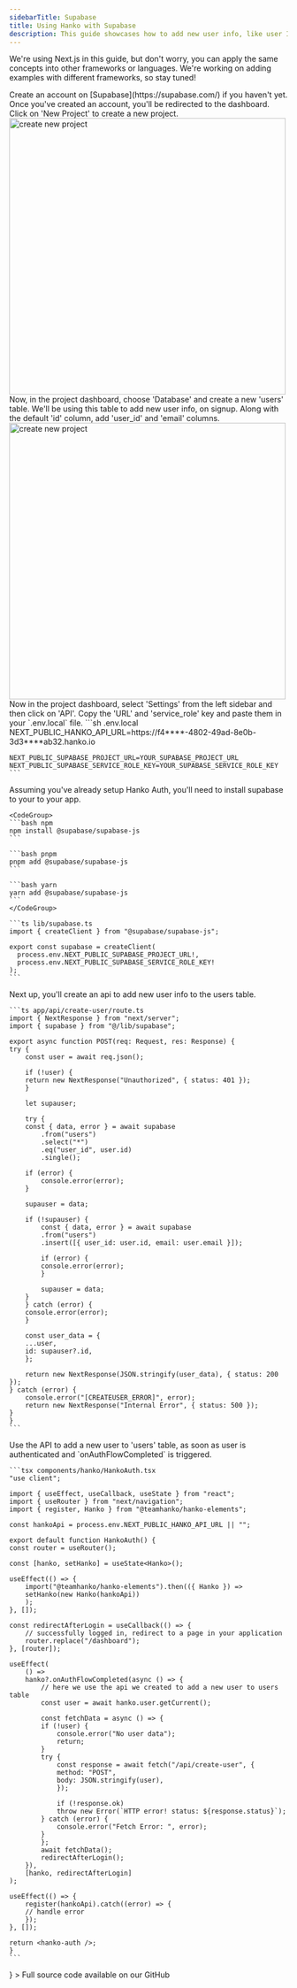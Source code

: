 ```yaml
---
sidebarTitle: Supabase
title: Using Hanko with Supabase
description: This guide showcases how to add new user info, like user ID and email to the Supabase Database, when they sign up. Jump to [Nextjs guide](/quickstarts/fullstack/next) to learn how to add Hanko Auth in your Next App.
---
```


We're using Next.js in this guide, but don't worry, you can apply the same concepts into other frameworks or languages. We're working on adding examples with different frameworks, so stay tuned!

<Steps>
  <Step title="Create an account on Supabase">
    Create an account on [Supabase](https://supabase.com/) if you haven't yet.
  </Step>
  <Step title="Create a new project">
    Once you've created an account, you'll be redirected to the dashboard. Click
    on 'New Project' to create a new project.
    <Frame>
      <img
        src="/images/supabase/create-new-project.png"
        alt="create new project"
        width="500"
        style={{ borderRadius: "0.5rem" }}
      />
    </Frame>
  </Step>
  <Step title="Create users table">
    Now, in the project dashboard, choose 'Database' and create a new 'users' table.
    We'll be using this table to add new user info, on signup. Along with the
    default 'id' column, add 'user_id' and 'email' columns.
    <Frame>
      <img
        src="/images/supabase/create-new-table.png"
        alt="create new project"
        width="500"
        style={{ borderRadius: "0.5rem" }}
      />
    </Frame>
  </Step>
  <Step title="Get URL and service_role key from Supabase and add it to your project">
    Now in the project dashboard, select 'Settings' from the left sidebar and then click on 'API'. Copy the 'URL' and 'service_role' key and paste them in your `.env.local` file.
    ```sh .env.local
    NEXT_PUBLIC_HANKO_API_URL=https://f4****-4802-49ad-8e0b-3d3****ab32.hanko.io

    NEXT_PUBLIC_SUPABASE_PROJECT_URL=YOUR_SUPABASE_PROJECT_URL
    NEXT_PUBLIC_SUPABASE_SERVICE_ROLE_KEY=YOUR_SUPABASE_SERVICE_ROLE_KEY
    ```

  </Step>
  <Step title="Install Supabase JavaScript Client">
    Assuming you've already setup Hanko Auth, you'll need to install supabase to your to your app.

    <CodeGroup>
    ```bash npm
    npm install @supabase/supabase-js
    ```

    ```bash pnpm
    pnpm add @supabase/supabase-js
    ```

    ```bash yarn
    yarn add @supabase/supabase-js
    ```
    </CodeGroup>
  </Step>

  <Step title="Setup Supabase Client">

    ```ts lib/supabase.ts
    import { createClient } from "@supabase/supabase-js";

    export const supabase = createClient(
      process.env.NEXT_PUBLIC_SUPABASE_PROJECT_URL!,
      process.env.NEXT_PUBLIC_SUPABASE_SERVICE_ROLE_KEY!
    );
    ```
  </Step>
  <Step title="Create an API">
    Next up, you'll create an api to add new user info to the users table.

    ```ts app/api/create-user/route.ts
    import { NextResponse } from "next/server";
    import { supabase } from "@/lib/supabase";

    export async function POST(req: Request, res: Response) {
    try {
        const user = await req.json();

        if (!user) {
        return new NextResponse("Unauthorized", { status: 401 });
        }

        let supauser;

        try {
        const { data, error } = await supabase
            .from("users")
            .select("*")
            .eq("user_id", user.id)
            .single();

        if (error) {
            console.error(error);
        }

        supauser = data;

        if (!supauser) {
            const { data, error } = await supabase
            .from("users")
            .insert([{ user_id: user.id, email: user.email }]);

            if (error) {
            console.error(error);
            }

            supauser = data;
        }
        } catch (error) {
        console.error(error);
        }

        const user_data = {
        ...user,
        id: supauser?.id,
        };

        return new NextResponse(JSON.stringify(user_data), { status: 200 });
    } catch (error) {
        console.error("[CREATEUSER_ERROR]", error);
        return new NextResponse("Internal Error", { status: 500 });
    }
    }
    ```

  </Step>
  <Step title="Use the API in HankoAuth component">
    Use the API to add a new user to 'users' table, as soon as user is authenticated and `onAuthFlowCompleted` is triggered.

    ```tsx components/hanko/HankoAuth.tsx
    "use client";

    import { useEffect, useCallback, useState } from "react";
    import { useRouter } from "next/navigation";
    import { register, Hanko } from "@teamhanko/hanko-elements";

    const hankoApi = process.env.NEXT_PUBLIC_HANKO_API_URL || "";

    export default function HankoAuth() {
    const router = useRouter();

    const [hanko, setHanko] = useState<Hanko>();

    useEffect(() => {
        import("@teamhanko/hanko-elements").then(({ Hanko }) =>
        setHanko(new Hanko(hankoApi))
        );
    }, []);

    const redirectAfterLogin = useCallback(() => {
        // successfully logged in, redirect to a page in your application
        router.replace("/dashboard");
    }, [router]);

    useEffect(
        () =>
        hanko?.onAuthFlowCompleted(async () => {
            // here we use the api we created to add a new user to users table
            const user = await hanko.user.getCurrent();

            const fetchData = async () => {
            if (!user) {
                console.error("No user data");
                return;
            }
            try {
                const response = await fetch("/api/create-user", {
                method: "POST",
                body: JSON.stringify(user),
                });

                if (!response.ok)
                throw new Error(`HTTP error! status: ${response.status}`);
            } catch (error) {
                console.error("Fetch Error: ", error);
            }
            };
            await fetchData();
            redirectAfterLogin();
        }),
        [hanko, redirectAfterLogin]
    );

    useEffect(() => {
        register(hankoApi).catch((error) => {
        // handle error
        });
    }, []);

    return <hanko-auth />;
    }
    ```

  </Step>
  <Step title="Try it yourself">
  <Card
    title="Supabase example with Nextjs"
    href="https://github.com/teamhanko/hanko-supabase-starter"
    icon={
      <svg
        xmlns="http://www.w3.org/2000/svg"
        className="icon icon-tabler icon-tabler-external-link"
        width="24"
        height="24"
        viewBox="0 0 24 24"
        strokeWidth="2"
        stroke="currentColor"
        fill="none"
        strokeLinecap="round"
        strokeLinejoin="round"
      >
        <path stroke="none" d="M0 0h24v24H0z" fill="none"></path>
        <path d="M12 6h-6a2 2 0 0 0 -2 2v10a2 2 0 0 0 2 2h10a2 2 0 0 0 2 -2v-6"></path>
        <path d="M11 13l9 -9"></path>
        <path d="M15 4h5v5"></path>
      </svg>
    }
  >
    Full source code available on our GitHub
  </Card>
  </Step>
</Steps>
